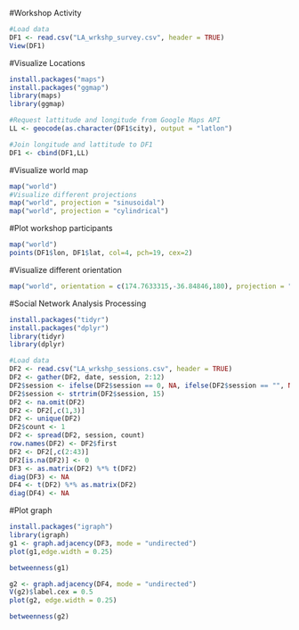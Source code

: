 #Workshop Activity
```r
#Load data
DF1 <- read.csv("LA_wrkshp_survey.csv", header = TRUE)
View(DF1)
```
#Visualize Locations
```r
install.packages("maps")
install.packages("ggmap")
library(maps)
library(ggmap)

#Request lattitude and longitude from Google Maps API
LL <- geocode(as.character(DF1$city), output = "latlon")

#Join longitude and lattitude to DF1
DF1 <- cbind(DF1,LL)

```
#Visualize world map
```r
map("world")
#Visualize different projections
map("world", projection = "sinusoidal")
map("world", projection = "cylindrical")
```
#Plot workshop participants
```r
map("world")
points(DF1$lon, DF1$lat, col=4, pch=19, cex=2)
```
#Visualize different orientation
```r
map("world", orientation = c(174.7633315,-36.84846,180), projection = "mercator")
```
#Social Network Analysis Processing
```r
install.packages("tidyr")
install.packages("dplyr")
library(tidyr)
library(dplyr)

#Load data
DF2 <- read.csv("LA_wrkshp_sessions.csv", header = TRUE)
DF2 <- gather(DF2, date, session, 2:12)
DF2$session <- ifelse(DF2$session == 0, NA, ifelse(DF2$session == "", NA, DF2$session))
DF2$session <- strtrim(DF2$session, 15)
DF2 <- na.omit(DF2)
DF2 <- DF2[,c(1,3)]
DF2 <- unique(DF2)
DF2$count <- 1
DF2 <- spread(DF2, session, count)
row.names(DF2) <- DF2$first
DF2 <- DF2[,c(2:43)]
DF2[is.na(DF2)] <- 0
DF3 <- as.matrix(DF2) %*% t(DF2)
diag(DF3) <- NA
DF4 <- t(DF2) %*% as.matrix(DF2)
diag(DF4) <- NA
```
#Plot graph
```r
install.packages("igraph")
library(igraph)
g1 <- graph.adjacency(DF3, mode = "undirected")
plot(g1,edge.width = 0.25)

betweenness(g1)

g2 <- graph.adjacency(DF4, mode = "undirected")
V(g2)$label.cex = 0.5
plot(g2, edge.width = 0.25)

betweenness(g2)
```

